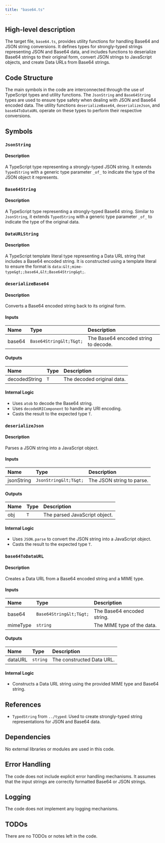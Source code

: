 ```yaml
---
title: "base64.ts"
---
```


## High-level description

The target file, `base64.ts`, provides utility functions for handling Base64 and JSON string conversions. It defines types for strongly-typed strings representing JSON and Base64 data, and includes functions to deserialize Base64 strings to their original form, convert JSON strings to JavaScript objects, and create Data URLs from Base64 strings.

## Code Structure

The main symbols in the code are interconnected through the use of TypeScript types and utility functions. The `JsonString` and `Base64String` types are used to ensure type safety when dealing with JSON and Base64 encoded data. The utility functions `deserializeBase64`, `deserializeJson`, and `base64ToDataURL` operate on these types to perform their respective conversions.

## Symbols

### `JsonString`
#### Description
A TypeScript type representing a strongly-typed JSON string. It extends `TypedString` with a generic type parameter `_of_` to indicate the type of the JSON object it represents.

### `Base64String`
#### Description
A TypeScript type representing a strongly-typed Base64 string. Similar to `JsonString`, it extends `TypedString` with a generic type parameter `_of_` to indicate the type of the original data.

### `DataURLString`
#### Description
A TypeScript template literal type representing a Data URL string that includes a Base64 encoded string. It is constructed using a template literal to ensure the format is `data:&lt;mime-type&gt;;base64,&lt;Base64String&gt;`.

### `deserializeBase64`
#### Description
Converts a Base64 encoded string back to its original form.

#### Inputs
| Name   | Type             | Description                      |
|:-------|:-----------------|:---------------------------------|
| base64 | `Base64String&lt;T&gt;`| The Base64 encoded string to decode. |

#### Outputs
| Name           | Type | Description                      |
|:---------------|:-----|:---------------------------------|
| decodedString  | `T`  | The decoded original data.       |

#### Internal Logic
- Uses `atob` to decode the Base64 string.
- Uses `decodeURIComponent` to handle any URI encoding.
- Casts the result to the expected type `T`.

### `deserializeJson`
#### Description
Parses a JSON string into a JavaScript object.

#### Inputs
| Name       | Type           | Description                      |
|:-----------|:---------------|:---------------------------------|
| jsonString | `JsonString&lt;T&gt;`| The JSON string to parse.        |

#### Outputs
| Name | Type | Description                      |
|:-----|:-----|:---------------------------------|
| obj  | `T`  | The parsed JavaScript object.    |

#### Internal Logic
- Uses `JSON.parse` to convert the JSON string into a JavaScript object.
- Casts the result to the expected type `T`.

### `base64ToDataURL`
#### Description
Creates a Data URL from a Base64 encoded string and a MIME type.

#### Inputs
| Name     | Type             | Description                      |
|:---------|:-----------------|:---------------------------------|
| base64   | `Base64String&lt;T&gt;`| The Base64 encoded string.       |
| mimeType | `string`         | The MIME type of the data.       |

#### Outputs
| Name    | Type            | Description                      |
|:--------|:----------------|:---------------------------------|
| dataURL | `string`        | The constructed Data URL.        |

#### Internal Logic
- Constructs a Data URL string using the provided MIME type and Base64 string.

## References

- `TypedString` from `../typed`: Used to create strongly-typed string representations for JSON and Base64 data.

## Dependencies

No external libraries or modules are used in this code.

## Error Handling

The code does not include explicit error handling mechanisms. It assumes that the input strings are correctly formatted Base64 or JSON strings.

## Logging

The code does not implement any logging mechanisms.

## TODOs

There are no TODOs or notes left in the code.